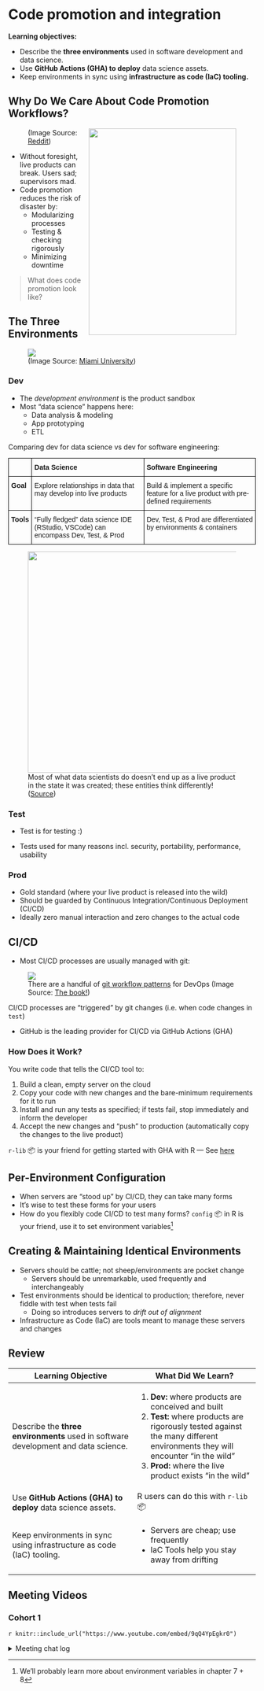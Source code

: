 # Code promotion and integration

**Learning objectives:**

-   Describe the **three environments** used in software development and data science.
-   Use **GitHub Actions (GHA) to deploy** data science assets.
-   Keep environments in sync using **infrastructure as code (IaC) tooling.**

## Why Do We Care About Code Promotion Workflows? {-}

<figure>
    <img src="https://i.redd.it/7zhsce11xms31.jpg" style="float:right;width:300px;height:420px;">
    <figcaption>(Image Source: [Reddit](https://www.reddit.com/r/ProgrammerHumor/comments/di2shq/well_thats_interesting_lets_take_rest_of_the_day/))</figcaption>
</figure>

- Without foresight, live products can break. Users sad; supervisors mad.
- Code promotion reduces the risk of disaster by:
    - Modularizing processes
    - Testing & checking rigorously
    - Minimizing downtime

> What does code promotion look like?

## The Three Environments {-}

<figure>
    <img src="https://miamioh.edu/_files/images/it-services/news-articles/2017/08/dev-graphic.png">
    <figcaption>(Image Source: [Miami University](https://miamioh.edu/it-services/news/2017/08/dev-test-prod.html))</figcaption>
</figure>


### Dev {-}

- The _development environment_ is the product sandbox
- Most "data science" happens here:
    - Data analysis & modeling
    - App prototyping
    - ETL

Comparing dev for data science vs dev for software engineering:

<style type="text/css">
.tg  {border-collapse:collapse;border-spacing:0;margin:0px auto;}
.tg td{border-color:black;border-style:solid;border-width:1px;font-family:Arial, sans-serif;font-size:14px;
  overflow:hidden;padding:10px 5px;word-break:normal;}
.tg th{border-color:black;border-style:solid;border-width:1px;font-family:Arial, sans-serif;font-size:14px;
  font-weight:normal;overflow:hidden;padding:10px 5px;word-break:normal;}
.tg .tg-1wig{font-weight:bold;text-align:left;vertical-align:top}
.tg .tg-0lax{text-align:left;vertical-align:top}
</style>
<table class="tg">
<thead>
  <tr>
    <th class="tg-0lax"></th>
    <th class="tg-1wig">Data Science</th>
    <th class="tg-1wig">Software Engineering</th>
  </tr>
</thead>
<tbody>
  <tr>
    <td class="tg-0lax"><span style="font-weight:bold">Goal</span></td>
    <td class="tg-0lax">Explore relationships in data that may develop into live products</td>
    <td class="tg-0lax">Build &amp; implement a specific feature for a live product with pre-defined requirements</td>
  </tr>
  <tr>
    <td class="tg-1wig">Tools</td>
    <td class="tg-0lax">"Fully fledged" data science IDE (RStudio, VSCode) can encompass Dev, Test, &amp; Prod</td>
    <td class="tg-0lax">Dev, Test, &amp; Prod are differentiated by environments &amp; containers</td>
  </tr>
</tbody>
</table>

<figure>
    <img src="https://www.productboard.com/wp-content/uploads/2022/04/untitled-3.png" style="width:500px;height:450px;">
    <figcaption>Most of what data scientists do doesn't end up as a live product in the state it was created; these entities think differently! ([Source](https://www.productboard.com/blog/orchestrating-ml-workflows-with-airflow/))</figcaption>
</figure>


### Test {-}

- Test is for testing :)

- Tests used for many reasons incl. security, portability, performance, usability

### Prod {-}

- Gold standard (where your live product is released into the wild)
- Should be guarded by Continuous Integration/Continuous Deployment (CI/CD)
- Ideally zero manual interaction and zero changes to the actual code

## CI/CD {-}

- Most CI/CD processes are usually managed with git:

<figure>
    <img src="https://do4ds.com/chapters/sec1/images-code-promotion/git-branches.png">
    <figcaption>There are a handful of [git workflow patterns](https://rovitpm.com/5-git-workflows-to-improve-development/) for DevOps (Image Source: [The book!](https://do4ds.com/chapters/sec1/1-1-code-promotion.html#cicd-and-the-mechanics-of-code-promotion))</figcaption>
</figure>

CI/CD processes are "triggered" by git changes (i.e. when code changes in `test`)

- GitHub is the leading provider for CI/CD via GitHub Actions (GHA)

### How Does it Work? {-}

You write code that tells the CI/CD tool to:

1. Build a clean, empty server on the cloud
2. Copy your code with new changes and the bare-minimum requirements for it to run
3. Install and run any tests as specified; if tests fail, stop immediately and inform the developer
4. Accept the new changes and "push" to production (automatically copy the changes to the live product)

`r-lib` 📦 is your friend for getting started with GHA with R — See [here](https://github.com/r-lib/actions)

## Per-Environment Configuration {-}

- When servers are "stood up" by CI/CD, they can take many forms
- It's wise to test these forms for your users
- How do you flexibly code CI/CD to test many forms? `config` 📦 in R is your friend, use it to set environment variables^[We'll probably learn more about environment variables in chapter 7 + 8]

## Creating & Maintaining Identical Environments {-}

- Servers should be cattle; not sheep/environments are pocket change
    - Servers should be unremarkable, used frequently and interchangeably
- Test environments should be identical to production; therefore, never fiddle with test when tests fail
    - Doing so introduces servers to _drift out of alignment_
- Infrastructure as Code (IaC) are tools meant to manage these servers and changes

## Review {-}

+---------------------------------------+--------------------------------------+
| Learning Objective                    | What Did We Learn?                   |
+=======================================+======================================+
| Describe the **three environments**   | 1. **Dev:** where products are       |
| used in software development and data |   conceived and built                |
| science.                              | 2. **Test:** where products are      |
|                                       |   rigorously tested against the many |
|                                       |   different environments they will   |
|                                       |   encounter “in the wild”            |
|                                       | 3. **Prod:** where the live product  |
|                                       |   exists “in the wild”               |
+---------------------------------------+--------------------------------------+
| Use **GitHub Actions (GHA) to deploy**| R users can do this with `r-lib` 📦  |
| data science assets.                  |                                      |
+---------------------------------------+--------------------------------------+
| Keep environments in sync using       | * Servers are cheap; use frequently  |
| infrastructure as code (IaC) tooling. | * IaC Tools help you stay away from  |
|                                       |   drifting                           |
+---------------------------------------+--------------------------------------+


## Meeting Videos {-}

### Cohort 1 {-}

`r knitr::include_url("https://www.youtube.com/embed/9qQ4YpEgkr0")`

<details>
<summary> Meeting chat log </summary>

```
00:44:58	priyanka gagneja:	fantastic question
00:47:25	priyanka gagneja:	and dates
```
</details>
